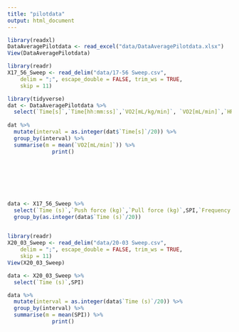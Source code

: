 ```yaml
---
title: "pilotdata"
output: html_document
---
```



```r
library(readxl)
DataAveragePilotdata <- read_excel("data/DataAveragePilotdata.xlsx")
View(DataAveragePilotdata)
```

```r
library(readr)
X17_56_Sweep <- read_delim("data/17-56 Sweep.csv", 
    delim = ";", escape_double = FALSE, trim_ws = TRUE, 
    skip = 11)
```



```r
library(tidyverse)
dat <- DataAveragePilotdata %>%
  select(`Time[s]`,`Time[hh:mm:ss]`,`VO2[mL/kg/min]`, `VO2[mL/min]`,`HR[bpm]`,`Ve[L/min]`)
                                                  
dat %>%
  mutate(interval = as.integer(dat$`Time[s]`/20)) %>% 
  group_by(interval) %>%
  summarise(m = mean(`VO2[mL/min]`)) %>%
              print()
              
            

              
              
        
```


```r
data <- X17_56_Sweep %>%
  select(`Time (s)`,`Push force (kg)`,`Pull force (kg)`,SPI,`Frequency (Hz)`) %>%
  group_by(as.integer(data$`Time (s)`/20))
 
```


```r
library(readr)
X20_03_Sweep <- read_delim("data/20-03 Sweep.csv", 
    delim = ";", escape_double = FALSE, trim_ws = TRUE, 
    skip = 11)
View(X20_03_Sweep)

data <- X20_03_Sweep %>%
  select(`Time (s)`,SPI)

data %>%
  mutate(interval = as.integer(data$`Time (s)`/20)) %>% 
  group_by(interval) %>%
  summarise(m = mean(SPI)) %>%
              print()
```

